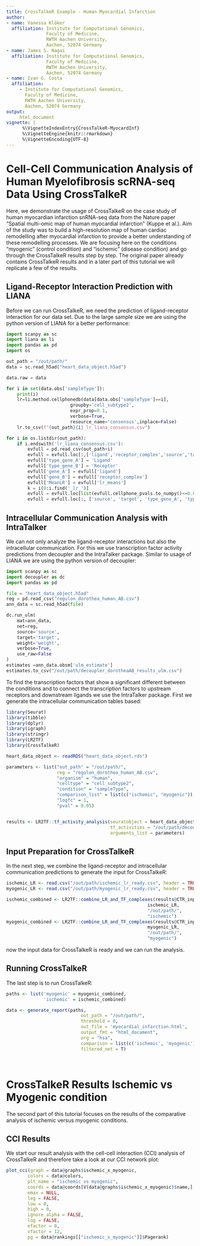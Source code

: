 ```yaml
---
title: CrossTalkeR Example - Human Myocardial Infarction
author:
- name: Vanessa Klöker
  affiliation: Institute for Computational Genomics,
               Faculty of Medicine,
               RWTH Aachen University,
               Aachen, 52074 Germany
- name: James S. Nagai
  affiliation: Institute for Computational Genomics,
               Faculty of Medicine,
               RWTH Aachen University,
               Aachen, 52074 Germany
- name: Ivan G. Costa
  affiliation:
     - Institute for Computational Genomics,
       Faculty of Medicine,
       RWTH Aachen University,
       Aachen, 52074 Germany
output:
     html_document
vignette: |
      %\VignetteIndexEntry{CrossTalkeR-MyocardInf}
      %\VignetteEngine{knitr::rmarkdown}
      %\VignetteEncoding{UTF-8}
---
```


# Cell-Cell Communication Analysis of Human Myelofibrosis scRNA-seq Data Using CrossTalkeR

Here, we demonstrate the usage of CrossTalkeR on the case study of human myocardian infarction snRNA-seq data from the
Nature paper "Spatial multi-omic map of human myocardial infarction" (Kuppe et al.). 
Aim of the study was to build a high-resolution map of human cardiac remodelling after myocardial infarction to provide a better understanding of these remodelling processes.
We are focusing here on the conditions "myogenic" (control condition) and "ischemic" (disease condition) and go through the CrossTalkeR results step by step. The original paper already contains CrossTalkeR results and in a later part of this tutorial we will replicate a few of the results.

## Ligand-Receptor Interaction Prediction with LIANA

Before we can run CrossTalkeR, we need the prediction of ligand-receptor interaction for our data set. Due to the large sample size we are using the python version of LIANA for a better performance:

```python
import scanpy as sc
import liana as li
import pandas as pd
import os

out_path = "/out/path/"
data = sc.read_h5ad("heart_data_object.h5ad")

data.raw = data

for i in set(data.obs['sampleType']):
    print(i)
    lr=li.method.cellphonedb(data[data.obs['sampleType']==i],
                        groupby='cell_subtype2',
                        expr_prop=0.1,
                        verbose=True,
                        resource_name='consensus',inplace=False)
    lr.to_csv(f"{out_path}{i}_lr_liana_consensus.csv")

for i in os.listdir(out_path):
    if i.endswith('lr_liana_consensus.csv'):
        evfull = pd.read_csv(out_path+i)
        evfull = evfull.loc[:,['ligand','receptor_complex','source','target','lr_means','cellphone_pvals']]
        evfull['type_gene_A'] = 'Ligand'
        evfull['type_gene_B'] = 'Receptor'
        evfull['gene_A'] = evfull['ligand']
        evfull['gene_B'] = evfull['receptor_complex']
        evfull['MeanLR'] = evfull['lr_means']
        k = i[0:i.find('_lr_')]
        evfull = evfull.loc[list(evfull.cellphone_pvals.to_numpy()<=0.05),:]
        evfull = evfull.loc[:, ['source', 'target', 'type_gene_A', 'type_gene_B', 'gene_A', 'gene_B', 'MeanLR']].to_csv(f'{out_path}{k}_lr_ready.csv')

```

## Intracellular Communication Analysis with IntraTalker

We can not only analyze the ligand-receptor interactions but also the intracellular communication. For this we use transcription factor activity predictions from decoupler and the IntraTalker package. Similar to usage of LIANA we are using the python version of decoupler:

```python
import scanpy as sc
import decoupler as dc
import pandas as pd

file = "heart_data_object.h5ad"
reg = pd.read_csv("regulon_dorothea_human_AB.csv")
ann_data = sc.read_h5ad(file)

dc.run_ulm(
    mat=ann_data,
    net=reg,
    source='source',
    target='target',
    weight='weight',
    verbose=True,
    use_raw=False
)
estimates =ann_data.obsm['ulm_estimate']
estimates.to_csv("/out/path/decoupler_dorotheaAB_results_ulm.csv")

```

To find the transcription factors that show a significant different between the conditions and to connect the transcription factors to upstream receptors and downstream ligands we use the IntraTalker package. First we generate the intracellular communication tables based:

```r
library(Seurat)
library(tibble)
library(dplyr)
library(igraph)
library(stringr)
library(LR2TF)
library(CrossTalkeR)

heart_data_object <- readRDS("heart_data_object.rds")

parameters <- list("out_path" = "/out/path/",
                   reg = "regulon_dorothea_human_AB.csv",
                   "organism" = "human",
                   "celltype" = "cell_subtype2",
                   "condition" = "sampleType",
                   "comparison_list" = list(c("ischemic", "myogenic")),
                   "logfc" = 1,
                   "pval" = 0.05)


results <- LR2TF::tf_activity_analysis(seuratobject = heart_data_object,
                                       tf_activities = "/out/path/decoupler_dorotheaAB_results_ulm.csv",
                                       arguments_list = parameters)
```

## Input Preparation for CrossTalkeR

In the next step, we combine the ligand-receptor and intracellular communication predictions to generate the input for CrossTalkeR:

```r

ischemic_LR <- read.csv("/out/path/ischemic_lr_ready.csv", header = TRUE, row.names = 1)
myogenic_LR <- read.csv("/out/path/myogenic_lr_ready.csv", header = TRUE, row.names = 1)

ischemic_combined <- LR2TF::combine_LR_and_TF_complexes(results@CTR_input_condition$ischemic,
                                                     ischemic_LR,
                                                     "/out/path/",
                                                     "ischemic")
myogenic_combined <- LR2TF::combine_LR_and_TF_complexes(results@CTR_input_condition$myogenic,
                                                     myogenic_LR,
                                                     "/out/path/",
                                                     "myogenic")
```

now the input data for CrossTalkeR is ready and we can run the analysis.

## Running CrossTalkeR

The last step is to run CrossTalkeR:

```r

paths <- list('myogenic' = myogenic_combined,              
              'ischemic' = ischemic_combined)

data <- generate_report(paths,
                            out_path = "/out/path/",
                            threshold = 0,
                            out_file = 'myocardial_infarction.html',
                            output_fmt = "html_document",
                            org = "hsa",
                            comparison = list(c('ischemic', 'myogenic')),
                            filtered_net = T)

```

&nbsp;  

# CrossTalkeR Results Ischemic vs Myogenic condition

The second part of this tutorial focuses on the results of the comparative analysis of ischemic versus myogenic conditions. 

## CCI Results

We start our result analysis with the cell-cell interaction (CCI) analysis of CrossTalkeR and therefore take a look at our CCI network plot:

```r
plot_cci(graph = data@graphs$ischemic_x_myogenic,
        colors = data@colors,
        plt_name = "ischemic vs myogenic",
        coords = data@coords[V(data@graphs$ischemic_x_myogenic)$name,],
        emax = NULL,
        leg = FALSE,
        low = 0,
        high = 0,
        ignore_alpha = FALSE,
        log = FALSE,
        efactor = 8,
        vfactor = 12, 
        pg = data@rankings[["ischemic_x_myogenic"]]$Pagerank)
```

<figure class="figure" style="display: table; margin: auto; height: 100%; width: 100%;">
  <img src="heart_images/CCI_heart_unfiltered.png" alt="">
  <figcaption class="figcaption" style="display: table-caption; caption-side: bottom;"> </figcaption>
</figure>

In ischemic conditions, CCIs are generally reduced. However, certain cell types remain notably important, as highlighted by their higher Pagerank scores. These key cell types include cardiomyocyte clusters, two of the four fibroblast clusters, and specific myeloid cells, such as SPP1-expressing macrophages and mast cells. These findings indicate that despite the reduced overall interactions, these cell types are predicted to have a central role in the CCI network of the ischemic condition.

CrossTalkeR also offers a refined CCI network by employing Fisher's exact test to filter the network based on interaction proportions. We can plot the resulting statistics in a Violon Plot:

```r
EnhancedVolcano(data@stats$ischemic_x_myogenic,
                lab = data@stats$ischemic_x_myogenic$columns_name,
                x = "lodds",
                y = "p",
                pCutoff = 0.05)
```

<figure class="figure" style="display: table; margin: auto; height: 100%; width: 100%;">
  <img src="heart_images//CCI_Volcano.png" alt="">
  <figcaption class="figcaption" style="display: table-caption; caption-side: bottom;"> </figcaption>
</figure>

Statistically significant points are labeled with the names of the corresponding edge pairs, with the significance threshold set to a p-value greater than 0.05 and a log2 fold change above one. We see that many of these significant interactions involve high Pagerank cell types, including fibroblast, cardiomyocyte, and myeloid cell clusters. Using this threshold (the default in CrossTalkeR), we can retain only interacting cell pairs with a p-value greater than 0.05 as an example, and replot the CCI network:


```r
plot_cci(graph = data@graphs$ischemic_x_myogenic_filtered,
        colors = data@colors,
        plt_name = "ischemic vs myogenic filtered",
        coords = data@coords[V(data@graphs$ischemic_x_myogenic_filtered)$name,],
        emax = NULL,
        leg = FALSE,
        low = 0,
        high = 0,
        ignore_alpha = FALSE,
        log = FALSE,
        efactor = 8,
        vfactor = 12,
        pg = data@rankings[["ischemic_x_myogenic_filtered"]]$Pagerank)
```

<figure class="figure" style="display: table; margin: auto; height: 100%; width: 100%;">
  <img src="heart_images/CCI_heart_filtered.png" alt="">
  <figcaption class="figcaption" style="display: table-caption; caption-side: bottom;"> </figcaption>
</figure>

In the filtered CCI plot, positive edges become more visible, though all cell types remain except for the Neuronal and Purkinje_fibers clusters. The Pagerank of the nodes remains largely unchanged. 

We can also examine the filtered CCI network with the help of a heatmap:

```r
entries <- names(data@graphs)[grep("_x_",names(data@graphs))]
entries <- entries[grep("filtered",entries)]
for(i in entries){
      p1<-plot_Heatmap(graph=data@graphs[[i]],weight = "LRScore")
      draw(p1)
}
```

<figure class="figure" style="display: table; margin: auto; height: 100%; width: 100%;">
  <img src="heart_images/CCI_Heatmap.png" alt="">
  <figcaption class="figcaption" style="display: table-caption; caption-side: bottom;"> </figcaption>
</figure>
&nbsp;

The heatmap provides a more detailed view of the interactions between cell types. The color intensity corresponds to the edge weight in the CCI plot, with red indicating a positive and blue indicating a negative interaction score in the ischemic condition. The sender cell type (Receptor cluster) is on the x axis, and the receiving cell type (Ligand Cluster) on the y axis.

To confirm the top cell types identified by Pagerank, we can examine their Pagerank scores in more detail using a bar plot:

```r
plot_bar_rankings(data, "ischemic_x_myogenic_filtered", "Pagerank", type = NULL, filter_sign = NULL)
```

<figure class="figure" style="display: table; margin: auto; height: 100%; width: 100%;">
  <img src="heart_images/CCI_barplot_Pagerank.png" alt="">
  <figcaption class="figcaption" style="display: table-caption; caption-side: bottom;"> </figcaption>
</figure>

We can further take a look at the Influencer and Listener ranking to observe which cell types are more sending or more receiving:

```r
plot_bar_rankings(data, "ischemic_x_myogenic_filtered", "Influencer", type = NULL, filter_sign = NULL)
plot_bar_rankings(data, "ischemic_x_myogenic_filtered", "Listener", type = NULL, filter_sign = NULL)
``` 

<div style = "display: flex; align-items: center; justify-content: center;">
<figure class="figure" style="display: table; margin: auto; height: 60%; width: 60%;">
  <img src="heart_images/CCI_barplot_Influencer.png" alt="">
  <figcaption class="figcaption" style="display: table-caption; caption-side: bottom;"> </figcaption>
</figure>
<figure class="figure" style="display: table; margin: auto; height: 60%; width: 60%;">
  <img src="heart_images/CCI_barplot_Listener.png" alt="">
  <figcaption class="figcaption" style="display: table-caption; caption-side: bottom;"> </figcaption>
</figure>
</div>

These plots highlight that nearly all cell types are predicted to communicate less in the ischemic condition compared to the myogenic condition. Exceptions include the Prolif, Lymphatic_Endo, Fib2_Myofib, and Fib3_C7 clusters, which exhibit a higher Influencer Score in the ischemic condition (indicating more outgoing signals). Additionally, the Lymphatic_Endo, damaged_CM, and Mast clusters show a higher Listener Score, indicating more incoming signals in ischemia.

Most of the observations at the CCI level are consistent with the findings in the paper. For instance, fibrotic structures are more prominent in the ischemic condition, which is also reflected in the Pagerank scores, as at least two out of the four fibroblast clusters have a higher Pagerank in the ischemic condition.

## CGI Results

Next, we shift to the gene-cell interaction (GCI) level. Similar to the CCI level, we can examine the network's topological rankings. We begin by reviewing the top Pagerank results, which identify genes within a specific cell type that are important in the network's signaling. For now, we will focus exclusively on ligand-receptor (LR) interactions.


```r
plot_bar_rankings(data, "ischemic_x_myogenic_ggi", "Pagerank", type = "LR", filter_sign = NULL, mode = "cgi")
```

<figure class="figure" style="display: table; margin: auto; height: 100%; width: 100%;">
  <img src="heart_images/LR_barplot_Pagerank.png" alt="">
  <figcaption class="figcaption" style="display: table-caption; caption-side: bottom;"> </figcaption>
</figure>

&nbsp;  

In the top genes, we find both ligands (L) and receptors (R). Many of these genes are involved in immune system processes, such as integrin receptors (e.g., ITGA10_ITGB1, ITGA9, ITGB1, and others). These are predicted to play a larger role in certain clusters (e.g., Venous_Endo, Lymphatic_Endo, CD_8) or a smaller role in others (e.g., Pericyte_1, CD_4, Pericyte_2). Additionally, the TGFB1 ligand is among the top genes in the Fib3_C7 cluster, and the LRP1 receptor is found in SPP1_Macrophages.

To gain a clearer understanding of outgoing and incoming signals, we examine the ligands with the top Influencer scores and the receptors with the top Listener scores:

```r
plot_bar_rankings(data, "ischemic_x_myogenic_ggi", "Influencer", type = "L", filter_sign = NULL, mode = "cgi")
plot_bar_rankings(data, "ischemic_x_myogenic_ggi", "Listener", type = "R", filter_sign = NULL, mode = "cgi")
```

<div style = "display: flex; align-items: center; justify-content: center;">
<figure class="figure" style="display: table; margin: auto; height: 60%; width: 60%;">
  <img src="heart_images/L_barplot_Influencer.png" alt="">
  <figcaption class="figcaption" style="display: table-caption; caption-side: bottom;"> </figcaption>
</figure>
<figure class="figure" style="display: table; margin: auto; height: 60%; width: 60%;">
  <img src="heart_images/R_barplot_Listener.png" alt="">
  <figcaption class="figcaption" style="display: table-caption; caption-side: bottom;"> </figcaption>
</figure>
</div> 

&nbsp;

The list of top influencers mainly includes genes important in wound healing, fibrosis, and immune response (e.g., TGFB1, collagens, etc.). The receptors are primarily integrin receptors and subunits and CD44, which play key roles in immune response and tissue repair processes. These results, which have already been described in the paper, further support these findings.

Next, we create the Sankey plots for the ischemic vs. myogenic comparisons, as shown in extended figures 12d and e in the original paper. It is important to note that these plots may differ slightly, as we are using newer versions of the LIANA package and, for simplicity, we are considering fewer samples in this tutorial.

We begin with the Sankey plots showing signaling between the Fib2 and SPP1_Macrophages clusters (in both directions):

```r
plot_sankey(data@tables$ischemic_x_myogenic,
    target = NULL,
    ligand_cluster = "Fib2_Myofib",
    receptor_cluster = "SPP1_Macrophages",
    plt_name = "Fib2_Myofib to SPP1_Macrophages Signaling ischemic vs myogenic",
    threshold = 50, 
    tfflag = FALSE
)
```

<figure class="figure" style="display: table; margin: auto; height: 100%; width: 100%;">
  <img src="heart_images/Fib2_SPP1_Mac_Sankey.png" alt="">
  <figcaption class="figcaption" style="display: table-caption; caption-side: bottom;"> </figcaption>
</figure>

&nbsp;

```r
plot_sankey(data@tables$ischemic_x_myogenic,
    target = NULL,
    ligand_cluster = "SPP1_Macrophages",
    receptor_cluster = "Fib2_Myofib",
    plt_name = "SPP1_Macrophages to Fib2_Myofib Signaling ischemic vs myogenic",
    threshold = 50, 
    tfflag = FALSE
)
```

<figure class="figure" style="display: table; margin: auto; height: 100%; width: 100%;">
  <img src="heart_images/SPP1_Mac_Fib2_Sankey.png" alt="">
  <figcaption class="figcaption" style="display: table-caption; caption-side: bottom;"> </figcaption>
</figure>

&nbsp;

Additionally, a Sankey plot was created for a subset of cell types, displaying only interactions involving the TGFB1 ligand:

```r
subset <- c("LYVE_FOLR_Macrophages",
"LYVE_PLTP_Macrophages",
"CCL18_Macrophages",
"SPP1_Macrophages",
"Monocytes",
"Fib4_COL15A1",
"Fib3_C7",
"Fib2_Myofib",
"Fib1_SCARA5")

plot_sankey(data@tables$ischemic_x_myogenic,
    target = "TGFB1|L",
    ligand_cluster = subset,
    receptor_cluster = subset,
    plt_name = "TGFB1 Signaling Between Cell Type Subset ischemic vs myogenic",
    threshold = 50,
    tfflag = FALSE)
```

<figure class="figure" style="display: table; margin: auto; height: 100%; width: 100%;">
  <img src="heart_images/subset_TGFB1_Sankey.png" alt="">
  <figcaption class="figcaption" style="display: table-caption; caption-side: bottom;"> </figcaption>
</figure>

&nbsp;

